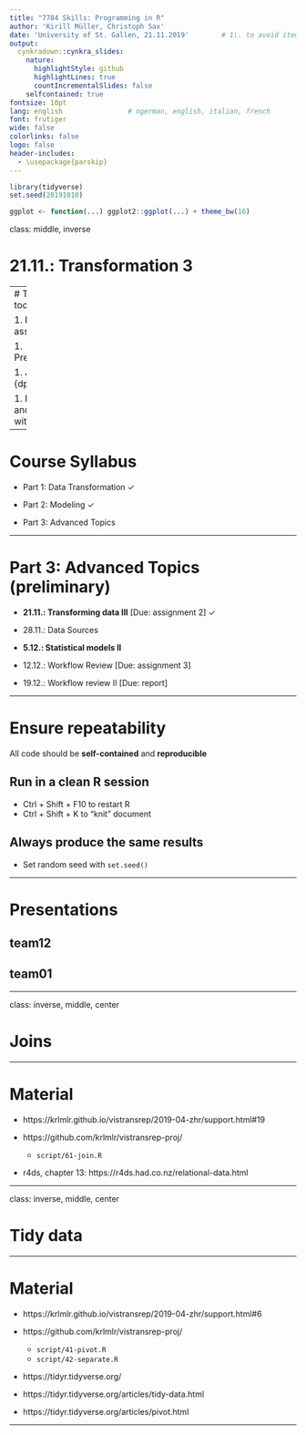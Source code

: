 ```yaml
---
title: "7784 Skills: Programming in R"
author: 'Kirill Müller, Christoph Sax'
date: 'University of St. Gallen, 21.11.2019'        # 1\. to avoid itemizing
output:
  cynkradown::cynkra_slides:
    nature:
      highlightStyle: github
      highlightLines: true
      countIncrementalSlides: false
    selfcontained: true
fontsize: 10pt
lang: english                # ngerman, english, italian, french
font: frutiger
wide: false
colorlinks: false
logo: false
header-includes:
  - \usepackage{parskip}
---
```


```r
library(tidyverse)
set.seed(20191010)

ggplot <- function(...) ggplot2::ggplot(...) + theme_bw(16)
```

class: middle, inverse

# 21.11.: Transformation 3

---
# Topics for today

1. Review of assignment

1. Presentations

1. Joins with {dplyr}

1. Pivoting and tidying with {tidyr}

---

# Course Syllabus

- Part 1: Data Transformation ✓

- Part 2: Modeling ✓

- Part 3: Advanced Topics

---

# Part 3: Advanced Topics (preliminary)

- **21.11.: Transforming data III** [Due: assignment 2] ✓

- 28.11.: Data Sources

- **5.12.: Statistical models II**

- 12.12.: Workflow Review  [Due: assignment 3]

- 19.12.: Workflow review II [Due: report]

---

# Ensure repeatability

All code should be **self-contained** and **reproducible**

## Run in a clean R session

- Ctrl + Shift + F10 to restart R
- Ctrl + Shift + K to "knit" document

## Always produce the same results

- Set random seed with `set.seed()`

---

# Presentations

## team12

## team01

---


class: inverse, middle, center

# Joins

---

# Material

- https://krlmlr.github.io/vistransrep/2019-04-zhr/support.html#19

- https://github.com/krlmlr/vistransrep-proj/
    - `script/61-join.R`

- r4ds, chapter 13: https://r4ds.had.co.nz/relational-data.html

---

class: inverse, middle, center

# Tidy data

---

# Material

- https://krlmlr.github.io/vistransrep/2019-04-zhr/support.html#6

- https://github.com/krlmlr/vistransrep-proj/
    - `script/41-pivot.R`
    - `script/42-separate.R`

- https://tidyr.tidyverse.org/

- https://tidyr.tidyverse.org/articles/tidy-data.html

- https://tidyr.tidyverse.org/articles/pivot.html

---
